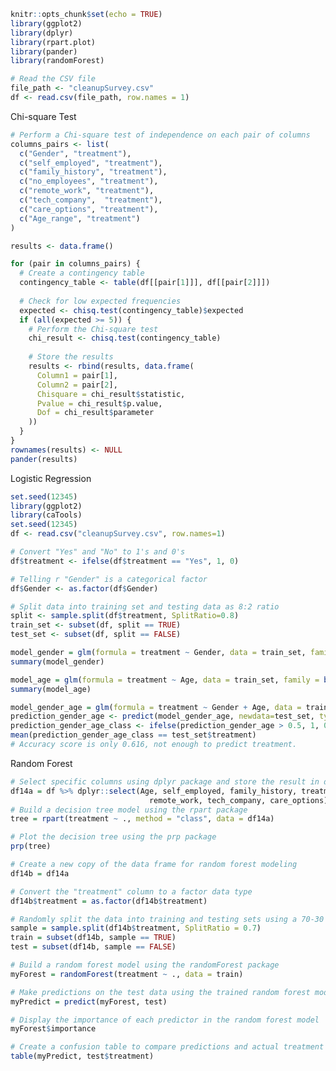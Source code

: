 ```r
knitr::opts_chunk$set(echo = TRUE)
library(ggplot2)
library(dplyr)
library(rpart.plot)
library(pander)
library(randomForest)
```


```r
# Read the CSV file
file_path <- "cleanupSurvey.csv"
df <- read.csv(file_path, row.names = 1)
```

Chi-square Test
```r
# Perform a Chi-square test of independence on each pair of columns
columns_pairs <- list(
  c("Gender", "treatment"),
  c("self_employed", "treatment"),
  c("family_history", "treatment"),
  c("no_employees", "treatment"),
  c("remote_work", "treatment"),
  c("tech_company",  "treatment"),
  c("care_options", "treatment"),
  c("Age_range", "treatment")
)
```

```r
results <- data.frame()

for (pair in columns_pairs) {
  # Create a contingency table
  contingency_table <- table(df[[pair[1]]], df[[pair[2]]])
  
  # Check for low expected frequencies
  expected <- chisq.test(contingency_table)$expected
  if (all(expected >= 5)) {
    # Perform the Chi-square test
    chi_result <- chisq.test(contingency_table)
    
    # Store the results
    results <- rbind(results, data.frame(
      Column1 = pair[1],
      Column2 = pair[2],
      Chisquare = chi_result$statistic,
      Pvalue = chi_result$p.value,
      Dof = chi_result$parameter
    ))
  }
}  
rownames(results) <- NULL
pander(results)
```

Logistic Regression
```r
set.seed(12345)
library(ggplot2)
library(caTools)
set.seed(12345)
df <- read.csv("cleanupSurvey.csv", row.names=1)
```

```r
# Convert "Yes" and "No" to 1's and 0's
df$treatment <- ifelse(df$treatment == "Yes", 1, 0)

# Telling r "Gender" is a categorical factor
df$Gender <- as.factor(df$Gender)
```

```r
# Split data into training set and testing data as 8:2 ratio
split <- sample.split(df$treatment, SplitRatio=0.8)
train_set <- subset(df, split == TRUE)
test_set <- subset(df, split == FALSE)
```

```r
model_gender = glm(formula = treatment ~ Gender, data = train_set, family = binomial(link="logit"))
summary(model_gender)
```

```r
model_age = glm(formula = treatment ~ Age, data = train_set, family = binomial(link="logit"))
summary(model_age)
```

```r
model_gender_age = glm(formula = treatment ~ Gender + Age, data = train_set, family = binomial(link="logit"))
prediction_gender_age <- predict(model_gender_age, newdata=test_set, type="response")
prediction_gender_age_class <- ifelse(prediction_gender_age > 0.5, 1, 0)
mean(prediction_gender_age_class == test_set$treatment)
# Accuracy score is only 0.616, not enough to predict treatment.
```

Random Forest
```r
# Select specific columns using dplyr package and store the result in df14a
df14a = df %>% dplyr::select(Age, self_employed, family_history, treatment, 
                               remote_work, tech_company, care_options)
# Build a decision tree model using the rpart package
tree = rpart(treatment ~ ., method = "class", data = df14a)

# Plot the decision tree using the prp package
prp(tree)
```

```r
# Create a new copy of the data frame for random forest modeling
df14b = df14a

# Convert the "treatment" column to a factor data type
df14b$treatment = as.factor(df14b$treatment)

# Randomly split the data into training and testing sets using a 70-30 split ratio
sample = sample.split(df14b$treatment, SplitRatio = 0.7)
train = subset(df14b, sample == TRUE)
test = subset(df14b, sample == FALSE)

# Build a random forest model using the randomForest package
myForest = randomForest(treatment ~ ., data = train)

# Make predictions on the test data using the trained random forest model
myPredict = predict(myForest, test)

# Display the importance of each predictor in the random forest model
myForest$importance
```

```r
# Create a confusion table to compare predictions and actual treatment values
table(myPredict, test$treatment)
```